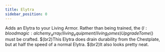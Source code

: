 ```yaml
---
title: Elytra
sidebar_position: 0
---
```



Adds an Elytra to your Living Armor. Rather than being trained, the $(l:bloodmagic:alchemy_array/living_equipment/living_tomes)Upgrade Tome$() must be crafted. $(br2)This Elytra does drain durability from the Chestplate, but at half the speed of a normal Elytra. $(br2)It also looks pretty neat.
